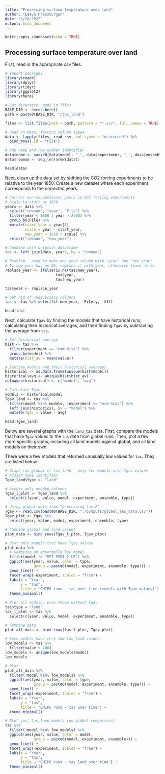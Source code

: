 ```yaml
---
title: "Processing surface temperature over land"
author: "Leeya Pressburger"
date: "2/28/2022"
output: html_document
---
```


```r
knitr::opts_chunk$set(echo = TRUE)
```

## Processing surface temperature over land

First, read in the appropriate csv files. 

``` r
# Import packages
library(readr)
library(dplyr)
library(tidyr)
library(ggplot2)
library(here)

# Set directory, read in files
BASE_DIR <- here::here()
path = paste0(BASE_DIR, "/tas_land")

files <- list.files(path = path, pattern = "*.csv", full.names = TRUE)

# Read in data, forcing column types
data <- lapply(files, read_csv, col_types = "dccccccdd") %>%
  bind_rows(.id = "File")

# Add name and row number identifier
data$name <- paste0(data$model, "_", data$experiment, "_", data$ensemble)
data$rownum <- seq_len(nrow(data))

head(data)

```

Next, clean up the data set by shifting the CO2 forcing experiments to be relative to the year 1850. Create a new dataset where each experiment corresponds to the corrected years.

``` r
# Correct non-conventional years in CO2 forcing experiments
# Scale to start at 1850
years <- data %>%
  select("rownum", "year", "File") %>%
  filter(year < 1850 | year > 2500) %>%
  group_by(File) %>%
  mutate(start_year = year[1],
         scale = year - start_year,
         new_year = 1850 + scale) %>%
  select("rownum", "new_year")

# Combine with original dataframe
tas <- left_join(data, years, by = "rownum")

# Problem - need to make one year column with "year" and "new_year"
# If new_year has an NA, replace it with year, otherwise leave as is
replace_year <- ifelse(is.na(tas$new_year), 
                       tas$year, 
                       tas$new_year)

tas$year <- replace_year

# Get rid of unnecessary columns
tas <- tas %>% select(c(-new_year, -File.y, -X1))

head(tas)

```

Next, calculate `Tgav` by finding the models that have historical runs, calculating their historical averages, and then finding `Tgav` by subtracting the average from `tas`.

``` r
# Get historical average
hist <- tas %>%
  filter(experiment == "esm-hist") %>%
  group_by(model) %>%
  mutate(hist_av = mean(value))

# Isolate models and their historical averages
historical <- as.data.frame(unique(hist$model))
historical$avg <- unique(hist$hist_av)
colnames(historical) <- c("model", "avg")

# Calculate Tgav
models <- historical$model
Tgav_land <- tas %>%
  filter(model %in% models, !experiment == "esm-hist") %>%
  left_join(historical, by = "model") %>%
  mutate(Tgav = value - avg)

head(Tgav_land)

```

Below are several graphs with the `land_tas` data. First, compare the models that have `Tgav` values to the `tas` data from global runs. Then, plot a few more specific graphs, including all land models against global, and all land models on their own.

There were a few models that returned unusually low values for `tas`. They are listed below.

``` r
# Graph tas_global vs tas_land - only for models with Tgav values
# Assign type identifier
Tgav_land$type <- "land"

# Access only needed columns
Tgav_l_plot <- Tgav_land %>%
  select(c(year, value, model, experiment, ensemble, type))

# Using global data from "processing_tas.R"
Tgav <- read.csv(paste0(BASE_DIR, "./outputs/global_tas_data.csv"))
Tgav_plot <- Tgav %>%
  select(year, value, model, experiment, ensemble, type)

# Combine global and land values
plot_data <- bind_rows(Tgav_l_plot, Tgav_plot)

# Plot only models that have Tgav values
plot_data %>%
  # Removing an abnormally low model
  filter(model != "MPI-ESM1-2-LR") %>%
  ggplot(aes(year, value, color = type, 
             group = paste0(model, experiment, ensemble, type))) +
  geom_line() +
  facet_wrap(~experiment, scales = "free") +
  labs(x = "Year",
       y = "tas",
       title = "CMIP6 runs - tas over time (models with Tgav values)") +
  theme_minimal()

# Plot all models, even those without Tgav
tas$type = "land"
tas_l_plot <- tas %>%
  select(c(year, value, model, experiment, ensemble, type))

# Combine data
plot_all_data <- bind_rows(tas_l_plot, Tgav_plot)

# Some models have very low tas_land values
low_models <- tas %>% 
  filter(value < 200)
low_models <- unique(low_models$model)
low_models

# Plot
plot_all_data %>%
  filter(!model %in% low_models) %>%
  ggplot(aes(year, value, color = type, 
             group = paste0(model, experiment, ensemble, type))) +
  geom_line() +
  facet_wrap(~experiment, scales = "free") +
  labs(x = "Year",
       y = "tas",
       title = "CMIP6 runs - tas over time") +
  theme_minimal()

# Plot just tas_land models (no global comparison)
tas %>%
  filter(!model %in% low_models) %>%
  ggplot(aes(year, value, color = model, 
             group = paste0(model, experiment, ensemble))) +
  geom_line() +
  facet_wrap(~experiment, scales = "free") +
  labs(x = "Year",
       y = "tas",
       title = "CMIP6 runs - tas_land over time") +
  theme_minimal()

```
